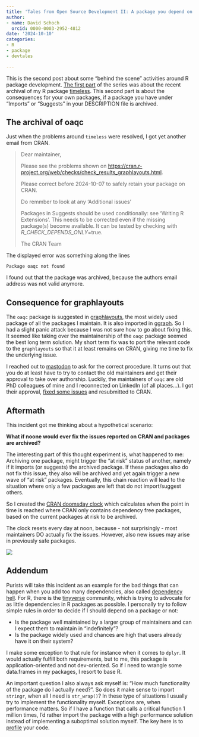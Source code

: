 ```yaml
---
title: 'Tales from Open Source Development II: A package you depend on is archived'
author:
- name: David Schoch
  orcid: 0000-0003-2952-4812
date: '2024-10-10'
categories:
- R
- package
- devtales

---
```


This is the second post about some "behind the scene" activities around R package development.
[The first part](https://blog.schochastics.net/posts/2024-09-25_tales-from-os-dev-001/index.html) of the series was about the recent archival of my R package [timeless](https://github.com/schochastics/timeless). This second part is about the consequences for your own packages, if a package you have under "Imports" or "Suggests" in your DESCRIPTION file is archived. 

## The archival of oaqc

Just when the problems around `timeless` were resolved, I got yet another email from CRAN.

>Dear maintainer,
>
>Please see the problems shown on
><https://cran.r-project.org/web/checks/check_results_graphlayouts.html>.
>
>Please correct before 2024-10-07 to safely retain your package on CRAN.
>
>Do remmber to look at any 'Additional issues'
>
>Packages in Suggests should be used conditionally: see 'Writing R Extensions'.
>This needs to be corrected even if the missing package(s) become available.
>It can be tested by checking with _R_CHECK_DEPENDS_ONLY_=true.
>
>The CRAN Team

The displayed error was something along the lines

```
Package oaqc not found
```

I found out that the package was archived, because the authors email address was not valid anymore.

## Consequence for graphlayouts

The `oaqc` package is suggested in [graphlayouts](https://github.com/schochastics/graphlayouts), the most widely used package of all the packages I maintain. It is also imported in [ggraph](https://CRAN.R-project.org/package=ggraph). So I had a slight panic attack because I was not sure how to go about fixing this. It seemed like taking over the maintainership of the `oaqc` package seemed the best long term solution. My short term fix was to port the relevant code to the `graphlayouts` so that it at least remains on CRAN, giving me time to fix the underlying issue. 

I reached out to [mastodon](https://fosstodon.org/@schochastics/113191145089648950) to ask for the correct procedure. It turns out that you do at least have to try to contact the old maintainers and get their approval to take over authorship. Luckily, the maintainers of `oaqc` are old PhD colleagues of mine and I reconnected on LinkedIn (of all places...). I got their approval, [fixed some issues](https://github.com/schochastics/oaqc) and resubmitted to CRAN.

## Aftermath

This incident got me thinking about a hypothetical scenario:  

**What if noone would ever fix the issues reported on CRAN and packages are archived?**

The interesting part of this thought experiment is, what happened to me: Archiving one package,
might trigger the "at risk" status of another, namely if it imports (or
suggests) the archived package. If these packages also do not fix this issue,
they also will be archived and yet again trigger a new wave of "at risk" packages.
Eventually, this chain reaction will lead to the situation where only a few
packages are left that do not import/suggest others. 

So I created the [CRAN doomsday clock](https://schochastics.github.io/cran-doomsday/) which calculates 
when the point in time is reached where CRAN only contains dependency free packages, 
based on the current packages at risk to be archived.

The clock resets every day at noon, because - not surprisingly - most
maintainers DO actually fix the issues. However, also new issues may arise in
previously safe packages.

![](clock.png){fig-align="center"}

## Addendum

Purists will take this incident as an example for the bad things that can happen when you
add too many dependencies, also called [dependency hell](https://en.wikipedia.org/wiki/Dependency_hell).
For R, there is the [tinyverse](https://cran.r-project.org/web/packages/pacs/vignettes/tinyverse.html) community,
which is trying to advocate for as little dependencies in R packages as possible. I personally try to follow 
simple rules in order to decide if I should depend on a package or not:

- Is the package well maintained by a larger group of maintainers and can I expect them to maintain in "indefinitely"?
- Is the package widely used and chances are high that users already have it on their system?

I make some exception to that rule for instance when it comes to `dplyr`. It would actually fulfill both requirements, but
to me, this package is application-oriented and not dev-oriented. So if I need to wrangle some data.frames in my packages, 
I resort to base R. 

An important question I also always ask myself is: "How much functionality of the package do I actually need?". So does it make sense
to import `stringr`, when all I need is `str_wrap()`? In these type of situations I usually try to implement the functionality myself. 
Exceptions are, when performance matters. So if I have a function that calls a critical function 1 million times, I'd rather import the package with a high performance solution instead of implementing a suboptimal solution myself. The key here is to [profile](https://bookdown.org/rdpeng/rprogdatascience/profiling-r-code.html) your code.

